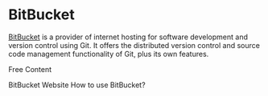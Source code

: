 # BitBucket

[BitBucket](https://bitbucket.com) is a provider of internet hosting for software development and version control using Git. It offers the distributed version control and source code management functionality of Git, plus its own features.

<ResourceGroupTitle>Free Content</ResourceGroupTitle>

<BadgeLink badgeText='Visit' colorScheme='green' href='https://bitbucket.com/'>
  BitBucket Website
</BadgeLink>
<BadgeLink badgeText='Read' href='https://bitbucket.org/product/guides'>
  How to use BitBucket?
</BadgeLink>
